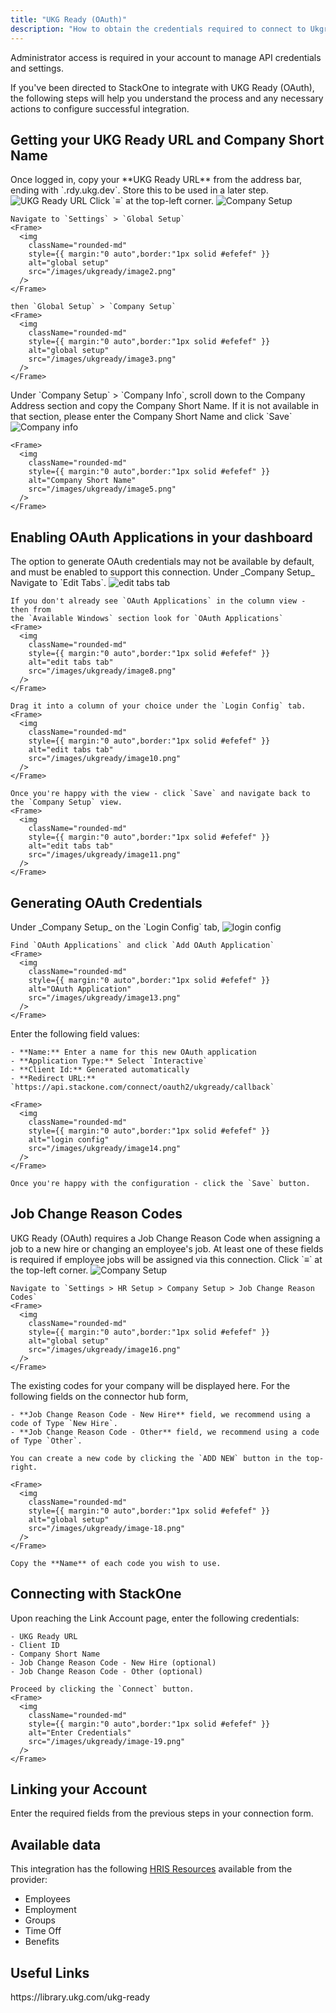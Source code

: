 ```yaml
---
title: "UKG Ready (OAuth)"
description: "How to obtain the credentials required to connect to Ukgready Oauth."
---
```



<Note>
  Administrator access is required in your account to manage API credentials and settings.
</Note>

If you've been directed to StackOne to integrate with UKG Ready (OAuth), the following steps will help you understand the process and any necessary actions to configure successful integration.


## Getting your UKG Ready URL and Company Short Name

<Steps>
  <Step title="Login to UKG Ready dashboard">
    Once logged in, copy your **UKG Ready URL** from the address bar, ending with `.rdy.ukg.dev`. Store this to be used in a later step.
    <Frame>
      <img
        className="rounded-md"
        style={{ margin:"0 auto",border:"1px solid #efefef" }}
        alt="UKG Ready URL"
        src="/images/ukgready/image6.png"
      />
    </Frame>
  </Step>

  <Step title="Navigate to Company Setup">
    Click `≡` at the top-left corner.
    <Frame>
      <img
        className="rounded-md"
        style={{ margin:"0 auto",border:"1px solid #efefef" }}
        alt="Company Setup"
        src="/images/ukgready/image1.png"
      />
    </Frame>

    Navigate to `Settings` > `Global Setup`
    <Frame>
      <img
        className="rounded-md"
        style={{ margin:"0 auto",border:"1px solid #efefef" }}
        alt="global setup"
        src="/images/ukgready/image2.png"
      />
    </Frame>

    then `Global Setup` > `Company Setup`
    <Frame>
      <img
        className="rounded-md"
        style={{ margin:"0 auto",border:"1px solid #efefef" }}
        alt="global setup"
        src="/images/ukgready/image3.png"
      />
    </Frame>
  </Step>

  <Step title="Copy Company Short Name">
    Under `Company Setup` > `Company Info`, scroll down to the Company Address
    section and copy the Company Short Name. If it is not available in that
    section, please enter the Company Short Name and click `Save`
    <Frame>
      <img
        className="rounded-md"
        style={{ margin:"0 auto",border:"1px solid #efefef" }}
        alt="Company info"
        src="/images/ukgready/image4.png"
      />
    </Frame>

    <Frame>
      <img
        className="rounded-md"
        style={{ margin:"0 auto",border:"1px solid #efefef" }}
        alt="Company Short Name"
        src="/images/ukgready/image5.png"
      />
    </Frame>
  </Step>
</Steps>


## Enabling OAuth Applications in your dashboard

<Steps>
  <Step title="Enable OAuth Applications">
    The option to generate OAuth credentials may not be available by default, and must be enabled to support this connection.
    Under _Company Setup_ Navigate to `Edit Tabs`.
    <Frame>
      <img
        className="rounded-md"
        style={{ margin:"0 auto",border:"1px solid #efefef" }}
        alt="edit tabs tab"
        src="/images/ukgready/image7.png"
      />
    </Frame>

    If you don't already see `OAuth Applications` in the column view - then from
    the `Available Windows` section look for `OAuth Applications`
    <Frame>
      <img
        className="rounded-md"
        style={{ margin:"0 auto",border:"1px solid #efefef" }}
        alt="edit tabs tab"
        src="/images/ukgready/image8.png"
      />
    </Frame>

    Drag it into a column of your choice under the `Login Config` tab.
    <Frame>
      <img
        className="rounded-md"
        style={{ margin:"0 auto",border:"1px solid #efefef" }}
        alt="edit tabs tab"
        src="/images/ukgready/image10.png"
      />
    </Frame>

    Once you're happy with the view - click `Save` and navigate back to the `Company Setup` view.
    <Frame>
      <img
        className="rounded-md"
        style={{ margin:"0 auto",border:"1px solid #efefef" }}
        alt="edit tabs tab"
        src="/images/ukgready/image11.png"
      />
    </Frame>
  </Step>
</Steps>


## Generating OAuth Credentials

<Steps>
  <Step title="Add OAuth Application">
    Under _Company Setup_ on the `Login Config` tab,
    <Frame>
      <img
        className="rounded-md"
        style={{ margin:"0 auto",border:"1px solid #efefef" }}
        alt="login config"
        src="/images/ukgready/image12.png"
      />
    </Frame>

    Find `OAuth Applications` and click `Add OAuth Application`
    <Frame>
      <img
        className="rounded-md"
        style={{ margin:"0 auto",border:"1px solid #efefef" }}
        alt="OAuth Application"
        src="/images/ukgready/image13.png"
      />
    </Frame>
  </Step>

  <Step title="Generate OAuth Credentials">
    Enter the following field values:
    
    - **Name:** Enter a name for this new OAuth application
    - **Application Type:** Select `Interactive`
    - **Client Id:** Generated automatically
    - **Redirect URL:** `https://api.stackone.com/connect/oauth2/ukgready/callback`

    <Frame>
      <img
        className="rounded-md"
        style={{ margin:"0 auto",border:"1px solid #efefef" }}
        alt="login config"
        src="/images/ukgready/image14.png"
      />
    </Frame>

    Once you're happy with the configuration - click the `Save` button.
  </Step>
</Steps>


## Job Change Reason Codes

<Info>
  UKG Ready (OAuth) requires a Job Change Reason Code when assigning a job to a new hire or changing an employee's job. At least one of these fields is required if employee jobs will be assigned via this connection.
</Info>

<Steps>
  <Step title="Navigate to Job Change Reason Code">
    Click `≡` at the top-left corner.
    <Frame>
      <img
        className="rounded-md"
        style={{ margin:"0 auto",border:"1px solid #efefef" }}
        alt="Company Setup"
        src="/images/ukgready/image1.png"
      />
    </Frame>

    Navigate to `Settings > HR Setup > Company Setup > Job Change Reason Codes`
    <Frame>
      <img
        className="rounded-md"
        style={{ margin:"0 auto",border:"1px solid #efefef" }}
        alt="global setup"
        src="/images/ukgready/image16.png"
      />
    </Frame>
  </Step>

  <Step title="Copy Job Change Reason Code">
    The existing codes for your company will be displayed here. For the following fields on the connector hub form,

    - **Job Change Reason Code - New Hire** field, we recommend using a code of Type `New Hire`.
    - **Job Change Reason Code - Other** field, we recommend using a code of Type `Other`.

    You can create a new code by clicking the `ADD NEW` button in the top-right.

    <Frame>
      <img
        className="rounded-md"
        style={{ margin:"0 auto",border:"1px solid #efefef" }}
        alt="global setup"
        src="/images/ukgready/image-18.png"
      />
    </Frame>

    Copy the **Name** of each code you wish to use.
  </Step>
</Steps>


## Connecting with StackOne

<Steps>
  <Step title="Connecting with StackOne">
    Upon reaching the Link Account page, enter the following credentials:

    - UKG Ready URL
    - Client ID
    - Company Short Name
    - Job Change Reason Code - New Hire (optional)
    - Job Change Reason Code - Other (optional)

    Proceed by clicking the `Connect` button.
    <Frame>
      <img
        className="rounded-md"
        style={{ margin:"0 auto",border:"1px solid #efefef" }}
        alt="Enter Credentials"
        src="/images/ukgready/image-19.png"
      />
    </Frame>
  </Step>
</Steps>



## Linking your Account

Enter the required fields from the previous steps in your connection form.

<IntegrationFooter />

## Available data

This integration has the following [HRIS Resources](https://docs.stackone.com/reference/getting-started-with-your-api) available from the provider:
- Employees
- Employment
- Groups
- Time Off
- Benefits

## Useful Links

<Card title="API Reference" icon="link" href="https://library.ukg.com/ukg-ready">
  https://library.ukg.com/ukg-ready
</Card>